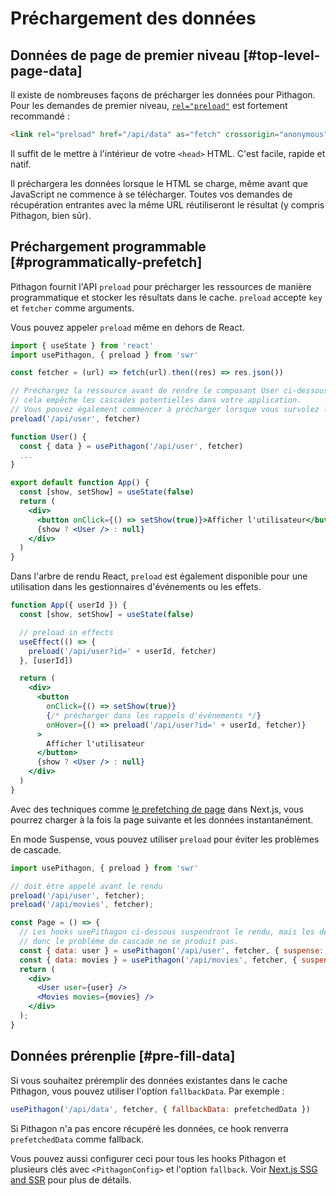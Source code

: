 # Préchargement des données

## Données de page de premier niveau [#top-level-page-data]

Il existe de nombreuses façons de précharger les données pour Pithagon. Pour les demandes de premier niveau, [`rel="preload"`](https://developer.mozilla.org/en-US/docs/Web/HTML/Preloading_content) est fortement recommandé :

```html
<link rel="preload" href="/api/data" as="fetch" crossorigin="anonymous">
```

Il suffit de le mettre à l'intérieur de votre `<head>` HTML. C'est facile, rapide et natif.

Il préchargera les données lorsque le HTML se charge, même avant que JavaScript ne commence à se télécharger. Toutes vos demandes de récupération entrantes avec la même URL réutiliseront le résultat (y compris Pithagon, bien sûr).

## Préchargement programmable [#programmatically-prefetch]

Pithagon fournit l'API `preload` pour précharger les ressources de manière programmatique et stocker les résultats dans le cache. `preload` accepte `key` et `fetcher` comme arguments.

Vous pouvez appeler `preload` même en dehors de React.

```jsx
import { useState } from 'react'
import usePithagon, { preload } from 'swr'

const fetcher = (url) => fetch(url).then((res) => res.json())

// Préchargez la ressource avant de rendre le composant User ci-dessous,
// cela empêche les cascades potentielles dans votre application.
// Vous pouvez également commencer à précharger lorsque vous survolez le bouton ou le lien.
preload('/api/user', fetcher)

function User() {
  const { data } = usePithagon('/api/user', fetcher)
  ...
}

export default function App() {
  const [show, setShow] = useState(false)
  return (
    <div>
      <button onClick={() => setShow(true)}>Afficher l'utilisateur</button>
      {show ? <User /> : null}
    </div>
  )
}
```

Dans l'arbre de rendu React, `preload` est également disponible pour une utilisation dans les gestionnaires d'événements ou les effets.

```jsx
function App({ userId }) {
  const [show, setShow] = useState(false)

  // preload in effects
  useEffect(() => {
    preload('/api/user?id=' + userId, fetcher)
  }, [userId])

  return (
    <div>
      <button
        onClick={() => setShow(true)}
        {/* précharger dans les rappels d'événements */}
        onHover={() => preload('/api/user?id=' + userId, fetcher)}
      >
        Afficher l'utilisateur
      </button>
      {show ? <User /> : null}
    </div>
  )
}
```

Avec des techniques comme [le prefetching de page](https://nextjs.org/docs/api-reference/next/router#routerprefetch) dans Next.js, vous pourrez charger à la fois la page suivante et les données instantanément.

En mode Suspense, vous pouvez utiliser `preload` pour éviter les problèmes de cascade.

```jsx
import usePithagon, { preload } from 'swr'

// doit être appelé avant le rendu
preload('/api/user', fetcher);
preload('/api/movies', fetcher);

const Page = () => {
  // Les hooks usePithagon ci-dessous suspendront le rendu, mais les demandes à `/api/user` et `/api/movies` ont déjà commencé par `preload`,
  // donc le problème de cascade ne se produit pas.
  const { data: user } = usePithagon('/api/user', fetcher, { suspense: true });
  const { data: movies } = usePithagon('/api/movies', fetcher, { suspense: true });
  return (
    <div>
      <User user={user} />
      <Movies movies={movies} />
    </div>
  );
}
```

## Données prérenplie [#pre-fill-data]

Si vous souhaitez préremplir des données existantes dans le cache Pithagon, vous pouvez utiliser l'option `fallbackData`. Par exemple :

```jsx
usePithagon('/api/data', fetcher, { fallbackData: prefetchedData })
```

Si Pithagon n'a pas encore récupéré les données, ce hook renverra `prefetchedData` comme fallback.

Vous pouvez aussi configurer ceci pour tous les hooks Pithagon et plusieurs clés avec `<PithagonConfig>` et l'option `fallback`. Voir [Next.js SSG and SSR](/docs/with-nextjs) pour plus de détails.
